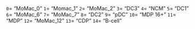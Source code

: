 `0`= "MoMac_0"
`1`= "Momac_1"
`2`= "MoMac_2"
`3`= "DC3"
`4`= "NCM"
`5`= "DC1"
`6`= "MoMac_6"
`7`= "MoMac_7"
`8`= "DC2"
`9`= "pDC"
`10`= "MDP 16+"
`11`= "MDP"
`12`= "MoMac_12"
`13`= "CDP" 
`14`= "B-cell"